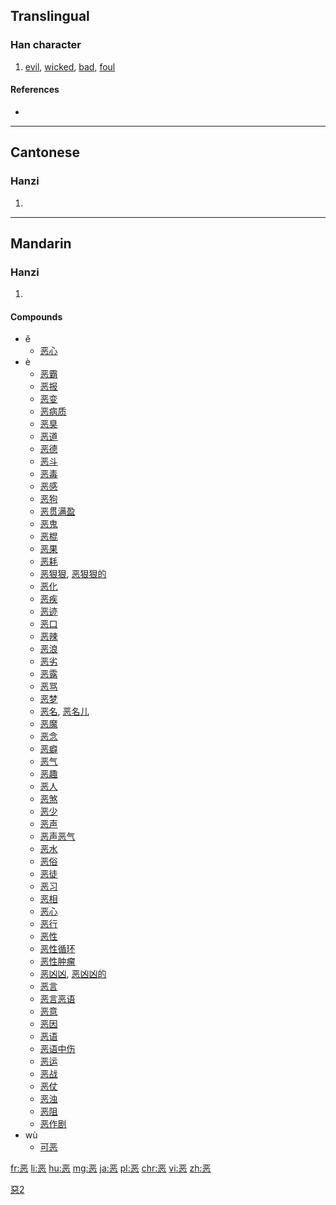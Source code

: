 {{also|惡|悪|噁}}
==Translingual==

===Han character===
{{Han char|rn=61|rad=心|as=06|sn=10|four=|canj=一金心 (MCP)|ids=⿱[[亚]][[心]]}}

# [[evil]], [[wicked]], [[bad]], [[foul]]

====References====
* {{Han ref|kx=0386.161|hdz=42290.030|uh=6076|ud=24694}}

[[Category:CJKV characters simplified differently in Japan and China|惡2]]

----

==Cantonese==

===Hanzi===
{{yue-hanzi|jyut=|y=ok3, ngok3, wu1, wu3|tra=惡}}

# {{defn|lang=yue|sort=心06}}

----

==Mandarin==

===Hanzi===
{{cmn-hanzi|tra=惡|pin=[[ě]] ([[e3]]), [[è]] ([[e4]]), [[wū]] ([[wu1]]), [[wù]] ([[wu4]])|wg=o<sup>4</sup>}}

# {{defn|lang=cmn|sort=心06}}

====Compounds====
* ě
** [[恶心]]
* è
** [[恶霸]]
** [[恶报]]
** [[恶变]]
** [[恶病质]]
** [[恶臭]]
** [[恶道]]
** [[恶德]]
** [[恶斗]]
** [[恶毒]]
** [[恶感]]
** [[恶狗]]
** [[恶贯满盈]]
** [[恶鬼]]
** [[恶棍]]
** [[恶果]]
** [[恶耗]]
** [[恶狠狠]], [[恶狠狠的]]
** [[恶化]]
** [[恶疾]]
** [[恶迹]]
** [[恶口]]
** [[恶辣]]
** [[恶浪]]
** [[恶劣]]
** [[恶露]]
** [[恶骂]]
** [[恶梦]]
** [[恶名]], [[恶名儿]]
** [[恶魔]]
** [[恶念]]
** [[恶癖]]
** [[恶气]]
** [[恶趣]]
** [[恶人]]
** [[恶煞]]
** [[恶少]]
** [[恶声]]
** [[恶声恶气]]
** [[恶水]]
** [[恶俗]]
** [[恶徒]]
** [[恶习]]
** [[恶相]]
** [[恶心]]
** [[恶行]]
** [[恶性]]
** [[恶性循环]]
** [[恶性肿瘤]]
** [[恶凶凶]], [[恶凶凶的]]
** [[恶言]]
** [[恶言恶语]]
** [[恶意]]
** [[恶因]]
** [[恶语]]
** [[恶语中伤]]
** [[恶运]]
** [[恶战]]
** [[恶仗]]
** [[恶浊]]
** [[恶阻]]
** [[恶作剧]]
* wù
** [[可恶]]

[[fr:恶]]
[[li:恶]]
[[hu:恶]]
[[mg:恶]]
[[ja:恶]]
[[pl:恶]]
[[chr:恶]]
[[vi:恶]]
[[zh:恶]]